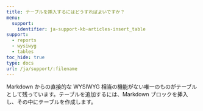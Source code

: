 ---
title: テーブルを挿入するにはどうすればよいですか？
menu:
  support:
    identifier: ja-support-kb-articles-insert_table
support:
  - reports
  - wysiwyg
  - tables
toc_hide: true
type: docs
url: /ja/support/:filename
---
Markdown からの直接的な WYSIWYG 相当の機能がない唯一のものがテーブルとして残っています。テーブルを追加するには、Markdown ブロックを挿入し、その中にテーブルを作成します。